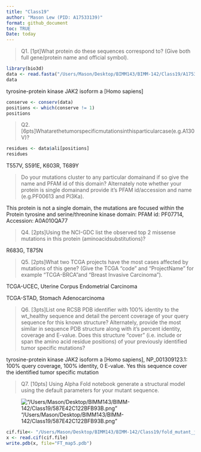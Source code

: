 ```yaml
---
title: "Class19"
author: "Mason Lew (PID: A17533139)"
format: github_document
toc: TRUE
Date: today
---
```


>Q1. [1pt]What protein do these sequences correspond to? (Give both full gene/protein name and official symbol).

```r
library(bio3d)
data <- read.fasta("/Users/Mason/Desktop/BIMM143/BIMM-142/Class19/A17533139_mutant_seq.fa")
data
```

tyrosine-protein kinase JAK2 isoform a [Homo sapiens]

```r
conserve <- conserv(data)
positions <- which(conserve != 1)
positions
```

>Q2. [6pts]Whatarethetumorspecificmutationsinthisparticularcase(e.g.A130V)?

```r
residues <- data$ali[positions]
residues
```

T557V, S591E, K603R, T689Y

>Do your mutations cluster to any particular domainand if so give the name and PFAM id of this domain? Alternately note whether your protein is single domainand provide it’s PFAM id/accession and name (e.g.PF00613 and PI3Ka).

This protein is not a single domain, the mutations are focused within the Protein tyrosine and serine/threonine kinase domain: PFAM id: PF07714, Accession: A0A010QA77


>Q4. [2pts]Using the NCI-GDC list the observed top 2 missense mutations in this protein (aminoacidsubstitutions)?

R683G, T875N

>Q5. [2pts]What two TCGA projects have the most cases affected by mutations of this gene? (Give the TCGA “code” and “ProjectName” for example “TCGA-BRCA”and “Breast Invasive Carcinoma”).

TCGA-UCEC, Uterine Corpus Endometrial Carcinoma
	
TCGA-STAD, Stomach Adenocarcinoma

>Q6. [3pts]List one RCSB PDB identifier with 100% identity to the wt_healthy sequence and detail the percent coverage of your query sequence for this known structure? Alternately, provide the most similar in sequence PDB structure along with it’s percent identity, coverage and E-value. Does this structure “cover” (i.e. include or span the amino acid residue positions) of your previously identified tumor specific mutations?

tyrosine-protein kinase JAK2 isoform a [Homo sapiens], NP_001309123.1: 100% query coverage, 100% identity, 0 E-value. Yes this sequence cover the identified tumor specific mutation 

> Q7. [10pts] Using Alpha Fold notebook generate a structural model using the default parameters for your mutant sequence.

!["/Users/Mason/Desktop/BIMM143/BIMM-142/Class19/587E42C122BFB93B.png"](hi)

```r
cif.file<- "/Users/Mason/Desktop/BIMM143/BIMM-142/Class19/fold_mutant_jak2_model_4.cif"
x <- read.cif(cif.file)
write.pdb(x, file="FT_map5.pdb")
```

